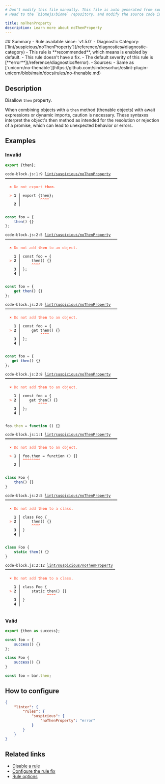 ```yaml
---
# Don't modify this file manually. This file is auto generated from source, and you will lose your changes next time the website is built.
# Head to the `biomejs/biome` repository, and modify the source code in there.

title: noThenProperty
description: Learn more about noThenProperty
---
```


<Tabs>
<TabItem label="JavaScript (and super languages)" icon="seti:javascript">
## Summary
- Rule available since: `v1.5.0`
- Diagnostic Category: [`lint/suspicious/noThenProperty`](/reference/diagnostics#diagnostic-category)
- This rule is **recommended**, which means is enabled by default.
- This rule doesn't have a fix.
- The default severity of this rule is [**error**](/reference/diagnostics#error).
- Sources: 
  - Same as [`unicorn/no-thenable`](https://github.com/sindresorhus/eslint-plugin-unicorn/blob/main/docs/rules/no-thenable.md)

## Description
Disallow `then` property.

When combining objects with a `then` method (thenable objects) with await expressions or dynamic imports, caution is necessary.
These syntaxes interpret the object's then method as intended for the resolution or rejection of a promise, which can lead to unexpected behavior or errors.

## Examples

### Invalid

```js
export {then};
```

<pre class="language-text"><code class="language-text">code-block.js:1:9 <a href="https://biomejs.dev/linter/rules/no-then-property">lint/suspicious/noThenProperty</a> ━━━━━━━━━━━━━━━━━━━━━━━━━━━━━━━━━━━━━━━━━━━━━━━━━━━<br /><br />  <strong><span style="color: Tomato;">✖</span></strong> <span style="color: Tomato;">Do not export </span><span style="color: Tomato;"><strong>then</strong></span><span style="color: Tomato;">.</span><br />  <br />  <strong><span style="color: Tomato;">&gt;</span></strong> <strong>1 │ </strong>export &#123;then&#125;;<br />   <strong>   │ </strong>        <strong><span style="color: Tomato;">^</span></strong><strong><span style="color: Tomato;">^</span></strong><strong><span style="color: Tomato;">^</span></strong><strong><span style="color: Tomato;">^</span></strong><br />    <strong>2 │ </strong><br />  <br /></code></pre>

```js
const foo = {
    then() {}
};
```

<pre class="language-text"><code class="language-text">code-block.js:2:5 <a href="https://biomejs.dev/linter/rules/no-then-property">lint/suspicious/noThenProperty</a> ━━━━━━━━━━━━━━━━━━━━━━━━━━━━━━━━━━━━━━━━━━━━━━━━━━━<br /><br />  <strong><span style="color: Tomato;">✖</span></strong> <span style="color: Tomato;">Do not add </span><span style="color: Tomato;"><strong>then</strong></span><span style="color: Tomato;"> to an object.</span><br />  <br />    <strong>1 │ </strong>const foo = &#123;<br />  <strong><span style="color: Tomato;">&gt;</span></strong> <strong>2 │ </strong>    then() &#123;&#125;<br />   <strong>   │ </strong>    <strong><span style="color: Tomato;">^</span></strong><strong><span style="color: Tomato;">^</span></strong><strong><span style="color: Tomato;">^</span></strong><strong><span style="color: Tomato;">^</span></strong><br />    <strong>3 │ </strong>&#125;;<br />    <strong>4 │ </strong><br />  <br /></code></pre>

```js
const foo = {
    get then() {}
};
```

<pre class="language-text"><code class="language-text">code-block.js:2:9 <a href="https://biomejs.dev/linter/rules/no-then-property">lint/suspicious/noThenProperty</a> ━━━━━━━━━━━━━━━━━━━━━━━━━━━━━━━━━━━━━━━━━━━━━━━━━━━<br /><br />  <strong><span style="color: Tomato;">✖</span></strong> <span style="color: Tomato;">Do not add </span><span style="color: Tomato;"><strong>then</strong></span><span style="color: Tomato;"> to an object.</span><br />  <br />    <strong>1 │ </strong>const foo = &#123;<br />  <strong><span style="color: Tomato;">&gt;</span></strong> <strong>2 │ </strong>    get then() &#123;&#125;<br />   <strong>   │ </strong>        <strong><span style="color: Tomato;">^</span></strong><strong><span style="color: Tomato;">^</span></strong><strong><span style="color: Tomato;">^</span></strong><strong><span style="color: Tomato;">^</span></strong><br />    <strong>3 │ </strong>&#125;;<br />    <strong>4 │ </strong><br />  <br /></code></pre>

```js
const foo = {
   get then() {}
};
```

<pre class="language-text"><code class="language-text">code-block.js:2:8 <a href="https://biomejs.dev/linter/rules/no-then-property">lint/suspicious/noThenProperty</a> ━━━━━━━━━━━━━━━━━━━━━━━━━━━━━━━━━━━━━━━━━━━━━━━━━━━<br /><br />  <strong><span style="color: Tomato;">✖</span></strong> <span style="color: Tomato;">Do not add </span><span style="color: Tomato;"><strong>then</strong></span><span style="color: Tomato;"> to an object.</span><br />  <br />    <strong>1 │ </strong>const foo = &#123;<br />  <strong><span style="color: Tomato;">&gt;</span></strong> <strong>2 │ </strong>   get then() &#123;&#125;<br />   <strong>   │ </strong>       <strong><span style="color: Tomato;">^</span></strong><strong><span style="color: Tomato;">^</span></strong><strong><span style="color: Tomato;">^</span></strong><strong><span style="color: Tomato;">^</span></strong><br />    <strong>3 │ </strong>&#125;;<br />    <strong>4 │ </strong><br />  <br /></code></pre>

```js
foo.then = function () {}
```

<pre class="language-text"><code class="language-text">code-block.js:1:1 <a href="https://biomejs.dev/linter/rules/no-then-property">lint/suspicious/noThenProperty</a> ━━━━━━━━━━━━━━━━━━━━━━━━━━━━━━━━━━━━━━━━━━━━━━━━━━━<br /><br />  <strong><span style="color: Tomato;">✖</span></strong> <span style="color: Tomato;">Do not add </span><span style="color: Tomato;"><strong>then</strong></span><span style="color: Tomato;"> to an object.</span><br />  <br />  <strong><span style="color: Tomato;">&gt;</span></strong> <strong>1 │ </strong>foo.then = function () &#123;&#125;<br />   <strong>   │ </strong><strong><span style="color: Tomato;">^</span></strong><strong><span style="color: Tomato;">^</span></strong><strong><span style="color: Tomato;">^</span></strong><strong><span style="color: Tomato;">^</span></strong><strong><span style="color: Tomato;">^</span></strong><strong><span style="color: Tomato;">^</span></strong><strong><span style="color: Tomato;">^</span></strong><strong><span style="color: Tomato;">^</span></strong><br />    <strong>2 │ </strong><br />  <br /></code></pre>

```js
class Foo {
    then() {}
}
```

<pre class="language-text"><code class="language-text">code-block.js:2:5 <a href="https://biomejs.dev/linter/rules/no-then-property">lint/suspicious/noThenProperty</a> ━━━━━━━━━━━━━━━━━━━━━━━━━━━━━━━━━━━━━━━━━━━━━━━━━━━<br /><br />  <strong><span style="color: Tomato;">✖</span></strong> <span style="color: Tomato;">Do not add </span><span style="color: Tomato;"><strong>then</strong></span><span style="color: Tomato;"> to a class.</span><br />  <br />    <strong>1 │ </strong>class Foo &#123;<br />  <strong><span style="color: Tomato;">&gt;</span></strong> <strong>2 │ </strong>    then() &#123;&#125;<br />   <strong>   │ </strong>    <strong><span style="color: Tomato;">^</span></strong><strong><span style="color: Tomato;">^</span></strong><strong><span style="color: Tomato;">^</span></strong><strong><span style="color: Tomato;">^</span></strong><br />    <strong>3 │ </strong>&#125;<br />    <strong>4 │ </strong><br />  <br /></code></pre>

```js
class Foo {
    static then() {}
}
```

<pre class="language-text"><code class="language-text">code-block.js:2:12 <a href="https://biomejs.dev/linter/rules/no-then-property">lint/suspicious/noThenProperty</a> ━━━━━━━━━━━━━━━━━━━━━━━━━━━━━━━━━━━━━━━━━━━━━━━━━━<br /><br />  <strong><span style="color: Tomato;">✖</span></strong> <span style="color: Tomato;">Do not add </span><span style="color: Tomato;"><strong>then</strong></span><span style="color: Tomato;"> to a class.</span><br />  <br />    <strong>1 │ </strong>class Foo &#123;<br />  <strong><span style="color: Tomato;">&gt;</span></strong> <strong>2 │ </strong>    static then() &#123;&#125;<br />   <strong>   │ </strong>           <strong><span style="color: Tomato;">^</span></strong><strong><span style="color: Tomato;">^</span></strong><strong><span style="color: Tomato;">^</span></strong><strong><span style="color: Tomato;">^</span></strong><br />    <strong>3 │ </strong>&#125;<br />    <strong>4 │ </strong><br />  <br /></code></pre>

### Valid

```js
export {then as success};
```

```js
const foo = {
    success() {}
};
```

```js
class Foo {
    success() {}
}
```

```js
const foo = bar.then;
```

## How to configure
```json title="biome.json"
{
	"linter": {
		"rules": {
			"suspicious": {
				"noThenProperty": "error"
			}
		}
	}
}

```
## Related links

- [Disable a rule](/linter/#disable-a-lint-rule)
- [Configure the rule fix](/linter#configure-the-rule-fix)
- [Rule options](/linter/#rule-options)

</TabItem>
</Tabs>

